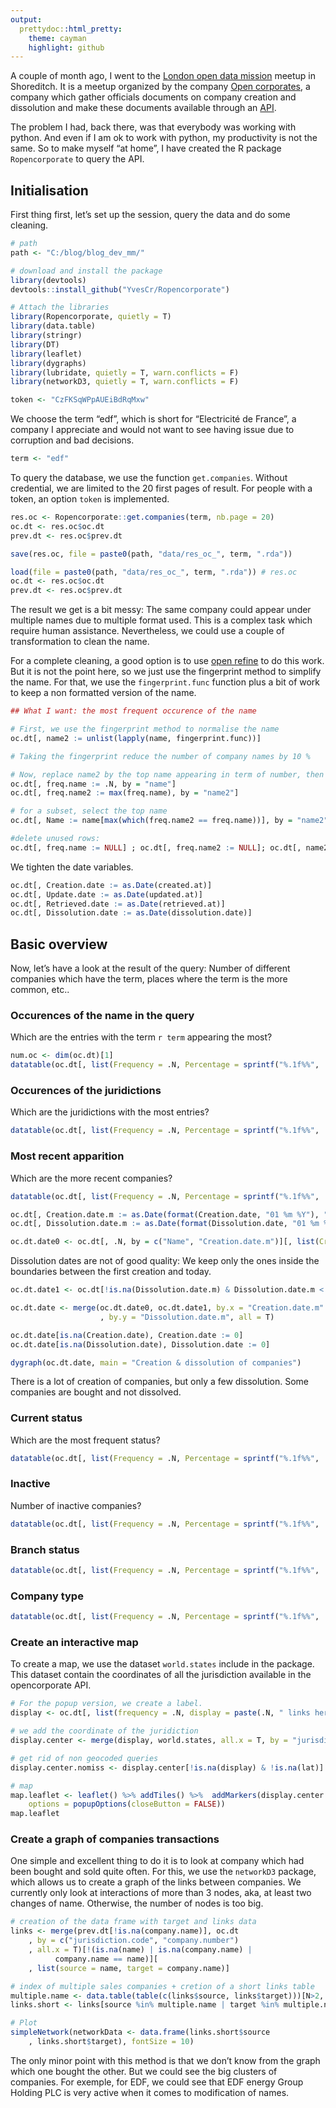 ```yaml
---
output:
  prettydoc::html_pretty:
    theme: cayman
    highlight: github
---
```


A couple of month ago, I went to the [London open data mission](http://www.meetup.com/fr-FR/London-Open-Data-Missions/) meetup in Shoreditch. It is a meetup organized by the company [Open corporates](https://opencorporates.com/), a company which gather officials documents on company creation and dissolution and make these documents available through an [API](http://api.opencorporates.com/).

The problem I had, back there, was that everybody was working with python. And even if I am ok to work with python, my productivity is not the same. So to make myself "at home", I have created the R package `Ropencorporate` to query the API.

## Initialisation

First thing first, let's set up the session, query the data and do some cleaning.

```r
# path
path <- "C:/blog/blog_dev_mm/"
```

```r
# download and install the package
library(devtools)
devtools::install_github("YvesCr/Ropencorporate")
```

```r
# Attach the libraries
library(Ropencorporate, quietly = T)
library(data.table)
library(stringr)
library(DT)
library(leaflet)
library(dygraphs)
library(lubridate, quietly = T, warn.conflicts = F)
library(networkD3, quietly = T, warn.conflicts = F)
```

```r
token <- "CzFKSqWPpAUEiBdRqMxw"
```

We choose the term "edf", which is short for "Electricité de France", a company I appreciate and would not want to see having issue due to corruption and bad decisions.

```r
term <- "edf"
```

To query the database, we use the function `get.companies`. Without credential, we are limited to the 20 first pages of result. For people with a token, an option `token` is implemented.

```r
res.oc <- Ropencorporate::get.companies(term, nb.page = 20)
oc.dt <- res.oc$oc.dt
prev.dt <- res.oc$prev.dt
```

```r
save(res.oc, file = paste0(path, "data/res_oc_", term, ".rda"))
```

```r
load(file = paste0(path, "data/res_oc_", term, ".rda")) # res.oc
oc.dt <- res.oc$oc.dt
prev.dt <- res.oc$prev.dt
```

The result we get is a bit messy: The same company could appear under multiple names due to multiple format used. This is a complex task which require human assistance. Nevertheless, we could use a couple of transformation to clean the name.

For a complete cleaning, a good option is to use [open refine](https://github.com/OpenRefine/OpenRefine/wiki/Clustering-In-Depth) to do this work.
But it is not the point here, so we just use the fingerprint method to simplify the name. For that, we use the `fingerprint.func` function plus a bit of work to keep a non formatted version of the name. 

```r
## What I want: the most frequent occurence of the name

# First, we use the fingerprint method to normalise the name
oc.dt[, name2 := unlist(lapply(name, fingerprint.func))]

# Taking the fingerprint reduce the number of company names by 10 %

# Now, replace name2 by the top name appearing in term of number, then by the first appearing.
oc.dt[, freq.name := .N, by = "name"]
oc.dt[, freq.name2 := max(freq.name), by = "name2"]

# for a subset, select the top name
oc.dt[, Name := name[max(which(freq.name2 == freq.name))], by = "name2"]

#delete unused rows:
oc.dt[, freq.name := NULL] ; oc.dt[, freq.name2 := NULL]; oc.dt[, name2 := NULL]

```

We tighten the date variables.

```r
oc.dt[, Creation.date := as.Date(created.at)]
oc.dt[, Update.date := as.Date(updated.at)]
oc.dt[, Retrieved.date := as.Date(retrieved.at)]
oc.dt[, Dissolution.date := as.Date(dissolution.date)]
```

## Basic overview

Now, let's have a look at the result of the query:
Number of different companies which have the term, places where the term is the more common, etc..

### Occurences of the name in the query

Which are the entries with the term `r term` appearing the most?

```r
num.oc <- dim(oc.dt)[1]
datatable(oc.dt[, list(Frequency = .N, Percentage = sprintf("%.1f%%", .N / num.oc * 100)), by = "Name"][order(Frequency, decreasing = T)], options = list(pageLength = 10))
```

### Occurences of the juridictions

Which are the juridictions with the most entries?

```r
datatable(oc.dt[, list(Frequency = .N, Percentage = sprintf("%.1f%%", .N / num.oc * 100)), by = "jurisdiction.code"][order(Frequency, decreasing = T)], options = list(pageLength = 10))
```

### Most recent apparition

Which are the more recent companies?

```r
datatable(oc.dt[, list(Frequency = .N, Percentage = sprintf("%.1f%%", .N / num.oc * 100)), by = c("Creation.date", "Name")][order(Creation.date, decreasing = T)], options = list(pageLength = 10))

oc.dt[, Creation.date.m := as.Date(format(Creation.date, "01 %m %Y"), "%d %m %Y")]
oc.dt[, Dissolution.date.m := as.Date(format(Dissolution.date, "01 %m %Y"), "%d %m %Y")]

oc.dt.date0 <- oc.dt[, .N, by = c("Name", "Creation.date.m")][, list(Creation.date = .N), by = c("Creation.date.m")]
```

Dissolution dates are not of good quality: We keep only the ones inside the boundaries between the first creation and today.

```r
oc.dt.date1 <- oc.dt[!is.na(Dissolution.date.m) & Dissolution.date.m < Sys.Date() & Dissolution.date.m >=  min(oc.dt.date0[, Creation.date.m]), .N, by = c("Name", "Dissolution.date.m")][, list(Dissolution.date = .N), by = c("Dissolution.date.m")]

oc.dt.date <- merge(oc.dt.date0, oc.dt.date1, by.x = "Creation.date.m"
                    , by.y = "Dissolution.date.m", all = T)

oc.dt.date[is.na(Creation.date), Creation.date := 0]
oc.dt.date[is.na(Dissolution.date), Dissolution.date := 0] 
```

```r
dygraph(oc.dt.date, main = "Creation & dissolution of companies")
```

There is a lot of creation of companies, but only a few dissolution. Some companies are bought and not dissolved.

### Current status

Which are the most frequent status?

```r
datatable(oc.dt[, list(Frequency = .N, Percentage = sprintf("%.1f%%", .N / num.oc * 100)), by = "current.status"][order(Frequency, decreasing = T)], options = list(pageLength = 10))
```

### Inactive

Number of inactive companies?

```r
datatable(oc.dt[, list(Frequency = .N, Percentage = sprintf("%.1f%%", .N / num.oc * 100)), by = "inactive"][order(Frequency, decreasing = T)], options = list(pageLength = 10))
```

### Branch status

```r
datatable(oc.dt[, list(Frequency = .N, Percentage = sprintf("%.1f%%", .N / num.oc * 100)), by = c("branch.status")][order(Frequency, decreasing = T)], options = list(pageLength = 10))
```

### Company type

```r
datatable(oc.dt[, list(Frequency = .N, Percentage = sprintf("%.1f%%", .N / num.oc * 100)), by = "company.type"][order(Frequency, decreasing = T)], options = list(pageLength = 10))
```

### Create an interactive map

To create a map, we use the dataset `world.states` include in the package. This dataset contain the coordinates of all the jurisdiction available in the opencorporate API.

```r
# For the popup version, we create a label.
display <- oc.dt[, list(frequency = .N, display = paste(.N, " links here:\n <a href='", paste0(opencorporates.url, "'>", Name, collapse = "</a>\n"), "</a>\n")), by = "jurisdiction.code"]

# we add the coordinate of the juridiction
display.center <- merge(display, world.states, all.x = T, by = "jurisdiction.code")

# get rid of non geocoded queries
display.center.nomiss <- display.center[!is.na(display) & !is.na(lat)]

# map
map.leaflet <- leaflet() %>% addTiles() %>%  addMarkers(display.center.nomiss$lng, display.center.nomiss$lat, display.center.nomiss$display,
    options = popupOptions(closeButton = FALSE))
map.leaflet
```

### Create a graph of companies transactions

One simple and excellent thing to do it is to look at company which had been bought and sold quite often. For this, we use the `networkD3` package, which allows us to create a graph of the links between companies.
We currently only look at interactions of more than 3 nodes, aka, at least two changes of name. Otherwise, the number of nodes is too big.

```r
# creation of the data frame with target and links data
links <- merge(prev.dt[!is.na(company.name)], oc.dt
    , by = c("jurisdiction.code", "company.number")
    , all.x = T)[!(is.na(name) | is.na(company.name) |
          company.name == name)][
    , list(source = name, target = company.name)]

# index of multiple sales companies + cretion of a short links table
multiple.name <- data.table(table(c(links$source, links$target)))[N>2, as.character(V1)]
links.short <- links[source %in% multiple.name | target %in% multiple.name]

# Plot
simpleNetwork(networkData <- data.frame(links.short$source
    , links.short$target), fontSize = 10)
```

The only minor point with this method is that we don't know from the graph which one bought the other. But we could see the big clusters of companies. For exemple, for EDF, we could see that EDF energy Group Holding PLC is very active when it comes to modification of names.
